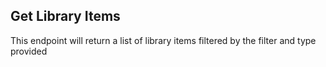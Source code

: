 
## Get Library Items

<OperationInfo method='get' path='/library/sections/{sectionId}/all' />

This endpoint will return a list of library items filtered by the filter and type provided

